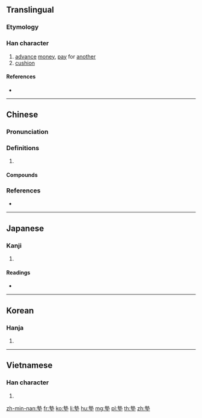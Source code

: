 {{also|垫}}
==Translingual==

===Etymology===
{{Han compound|執|土|c1=p|c2=s|t2=earth|ls=psc}}

===Han character===
{{Han char|rn=32|rad=土|as=11|sn=14|four=45104|canj=GIG|ids=⿱執土}}

# [[advance]] [[money]], [[pay]] for [[another]]
# [[cushion]]

====References====
* {{Han ref|kx=0237.300|dkj=05420|dj=0476.080|hdz=10477.080|uh=588A|ud=22666|bh=B9D4|bd=47572}}

----

==Chinese==
{{zh-forms|s=垫}}

===Pronunciation===
{{zh-pron
|m=diàn
|c=din3,zin3,din6,dim3,din2,dip6
|h=pfs=thiap/tiap/thien
|md=
|mn=tiām
|w=
|mc=y
|oc=y
|cat=n
}}

===Definitions===
{{zh-hanzi}}

# {{rfdef|lang=zh}}

====Compounds====
{{zh-der|封墊|墊板|墊背|墊補|墊不起|墊場|墊底兒|墊付|墊話|墊肩|墊腳|墊腳石|墊款|墊平|墊圈|墊圈兒|墊上運動|墊戲|墊用|墊支|墊子|鞋墊}}

===References===
* {{R:yue:Hanzi}}

----

==Japanese==

===Kanji===
{{ja-kanji|grade=|rs=土11}}

# {{defn|lang=ja|sort=土11}}

====Readings====
* {{ja-readings|on=[[てん]] (ten), [[ちょう]] (chō), [[じょう]] (jō)|kun=[[おちいる]] (ochiiru), [[おぼれる]] (oboreru), [[なやむ]] (nayamu)}}

----

==Korean==

===Hanja===
{{ko-hanja|hangeul=점|rv=jeom|mr=chŏm}}

# {{defn|lang=ko|sort=土11}}

----

==Vietnamese==

===Han character===
{{vi-hantu|[[điếm]]|rs=土11}}

# {{defn|lang=vi|sort=土11}}

[[zh-min-nan:墊]]
[[fr:墊]]
[[ko:墊]]
[[li:墊]]
[[hu:墊]]
[[mg:墊]]
[[pl:墊]]
[[th:墊]]
[[zh:墊]]